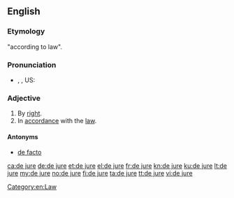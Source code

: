 ==English==
{{wikipedia}}

===Etymology===
{{etyl|la}} "according to law".

===Pronunciation===
* {{IPA|/deɪˈʤʊəreɪ/}}, {{IPA|/deɪˈjʊəreɪ/}}, US: {{IPA|/diːˈʤʊri/}}

===Adjective===
{{en-adj|pos=[[de]] [[jure]]|-}}

# By [[right]].
# In [[accordance]] with the [[law]].

====Antonyms====
* [[de facto]]

[[Category:en:Law]]

[[ca:de jure]]
[[de:de jure]]
[[et:de jure]]
[[el:de jure]]
[[fr:de jure]]
[[kn:de jure]]
[[ku:de jure]]
[[lt:de jure]]
[[my:de jure]]
[[no:de jure]]
[[fi:de jure]]
[[ta:de jure]]
[[tt:de jure]]
[[vi:de jure]]
